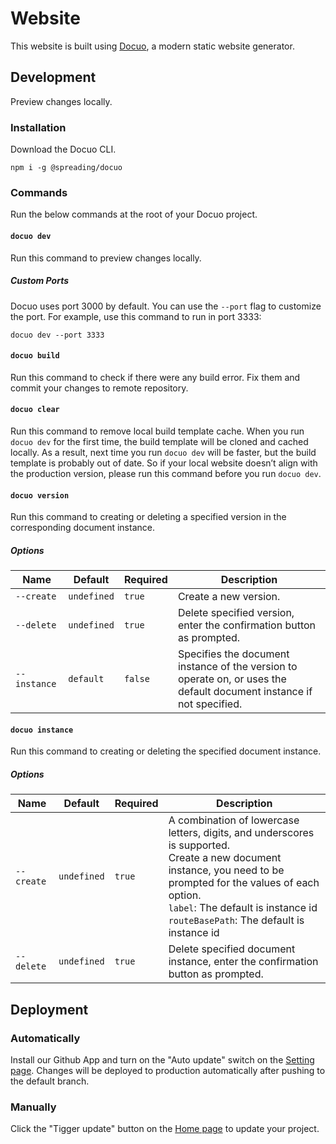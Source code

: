 # Website

This website is built using [Docuo](https://app.spreading.ai/home), a modern static website generator.

## Development

Preview changes locally.

### Installation

Download the Docuo CLI.

```
npm i -g @spreading/docuo
```

### Commands

Run the below commands at the root of your Docuo project.

#### `docuo dev`

Run this command to preview changes locally.

##### Custom Ports

Docuo uses port 3000 by default. You can use the `--port` flag to customize the port. For example, use this command to run in port 3333:

```
docuo dev --port 3333
```

#### `docuo build`

Run this command to check if there were any build error. Fix them and commit your changes to remote repository.

#### `docuo clear`

Run this command to remove local build template cache.
When you run `docuo dev` for the first time, the build template will be cloned and cached locally.
As a result, next time you run `docuo dev` will be faster, but the build template is probably out of date.
So if your local website doesn’t align with the production version, please run this command before you run `docuo dev`.

#### `docuo version`

Run this command to creating or deleting a specified version in the corresponding document instance.

##### Options

| Name         | Default     | Required | Description                                                  |
| ------------ | ----------- | -------- | ------------------------------------------------------------ |
| `--create`   | `undefined` | `true`   | Create a new version.                                        |
| `--delete`   | `undefined` | `true`   | Delete specified version, enter the confirmation button as prompted. |
| `--instance` | `default`   | `false`  | Specifies the document instance of the version to operate on, or uses the default document instance if not specified. |

#### `docuo instance`

Run this command to creating or deleting the specified document instance.

##### Options

| Name       | Default     | Required | Description                                                  |
| ---------- | ----------- | -------- | ------------------------------------------------------------ |
| `--create` | `undefined` | `true`   | A combination of lowercase letters, digits, and underscores is supported.<br />Create a new document instance, you need to be prompted for the values of each option.<br />`label`: The default is instance id<br />`routeBasePath`: The default is instance id<br /> |
| `--delete` | `undefined` | `true`   | Delete specified document instance, enter the confirmation button as prompted. |

## Deployment

### Automatically

Install our Github App and turn on the "Auto update" switch on the [Setting page](https://app.spreading.ai/workspace/setting/). Changes will be deployed to production automatically after pushing to the default branch.

### Manually

Click the "Tigger update" button on the [Home page](https://app.spreading.ai/home) to update your project.